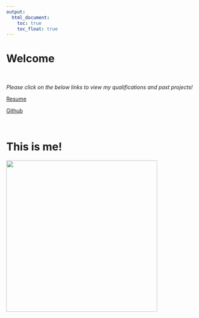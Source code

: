 ```yaml
---
output: 
  html_document:
    toc: true
    toc_float: true
---
```


# Welcome

$~$


*Please click on the below links to view my qualifications and past projects! *


[Resume](about.html)


[Github](https://github.com/arthur-starodynov/Compiled_Projects)


$~$




# This is me! 


![](images/23A4CB12-07B3-4034-9A80-DE72AB532874_1_105_c.jpeg){width=400px}

